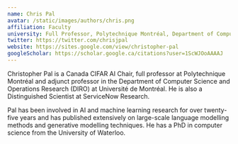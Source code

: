 ```yaml
---
name: Chris Pal
avatar: /static/images/authors/chris.png
affiliation: Faculty
university: Full Professor, Polytechnique Montréal, Department of Computer Engineering and Software Engineering. Assistant Professor, Université de Montréal, Department of Computer Science and Operations Research.
twitter: https://twitter.com/chrisjpal
website: https://sites.google.com/view/christopher-pal
googleScholar: https://scholar.google.ca/citations?user=1ScWJOoAAAAJ
---
```


Christopher Pal is a Canada CIFAR AI Chair, full professor at Polytechnique Montréal and adjunct professor in the Department of Computer Science and Operations Research (DIRO) at Université de Montréal. He is also a Distinguished Scientist at ServiceNow Research.

Pal has been involved in AI and machine learning research for over twenty-five years and has published extensively on large-scale language modelling methods and generative modelling techniques. He has a PhD in computer science from the University of Waterloo.